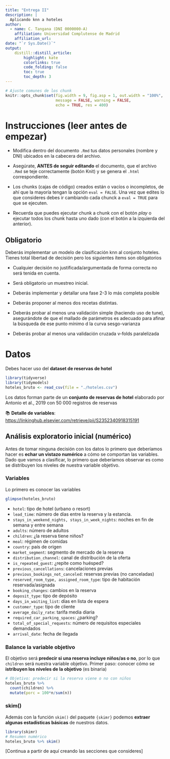 ```yaml
---
title: "Entrega II"
description: |
  Aplicando knn a hoteles
author:
  - name: C. Tangana (DNI 0000000-A)
    affiliation: Universidad Complutense de Madrid
    affiliation_url: 
date: "`r Sys.Date()`"
output:
    distill::distill_article:
        highlight: kate
        colorlinks: true
        code_folding: false
        toc: true            
        toc_depth: 3     
---
```


```r
# Ajuste comunes de los chunk
knitr::opts_chunk$set(fig.width = 9, fig.asp = 1, out.width = "100%",
                      message = FALSE, warning = FALSE,
                      echo = TRUE, res = 400)
```

# Instrucciones (leer antes de empezar)

* Modifica dentro del documento `.Rmd` tus datos personales (nombre y DNI) ubicados en la cabecera del archivo.

* Asegúrate, **ANTES de seguir editando** el documento, que el archivo `.Rmd` se teje correctamente (botón Knit) y se genera el `.html` correspondiente.

* Los chunks (cajas de código) creados están o vacíos o incompletos, de ahí que la mayoría tengan la opción `eval = FALSE`. Una vez que edites lo que consideres debes ir cambiando cada chunck a `eval = TRUE` para que se ejecuten.

* Recuerda que puedes ejecutar chunk a chunk con el botón _play_ o ejecutar todos los chunk hasta uno dado (con el botón a la izquierda del anterior).

## Obligatorio

Deberás implementar un modelo de clasificación knn al conjunto hoteles. Tienes total libertad de decisión pero los siguientes ítems son obligatorios

* Cualquier decisión no justificada/argumentada de forma correcta no será tenida en cuenta.

* Será obligatorio un muestreo inicial.

* Deberás implementar y detallar una fase 2-3 lo más completa posible

* Deberás proponer al menos dos recetas distintas.

* Deberás probar al menos una validación simple (haciendo uso de tune), asegurándote de que el mallado de parámetros es adecuado para afinar la búsqueda de ese punto mínimo d la curva sesgo-varianza

* Deberás probar al menos una validación cruzada v-folds paralelizada


# Datos {#datos}

Debes hacer uso del **dataset de reservas de hotel**

```r
library(tidyverse)
library(tidymodels)
hoteles_bruto <- read_csv(file = "./hoteles.csv")
```

Los datos forman parte de un **conjunto de reservas de hotel** elaborado por Antonio et al., 2019 con 50 000 registros de reservas

📚 **Detalle de variables**: <https://linkinghub.elsevier.com/retrieve/pii/S2352340918315191>

## Análisis exploratorio inicial (numérico)

Antes de tomar ninguna decisión con los datos lo primero que deberíamos hacer es **echar un vistazo numérico** a cómo se comportan las variables. Dado que vamos a clasificar, lo primero que deberíamos observar es como se distribuyen los niveles de nuestra variable objetivo.

### Variables

Lo primero es conocer las variables

```r
glimpse(hoteles_bruto)
```

* `hotel`: tipo de hotel (urbano o resort)
* `lead_time`: número de días entre la reserva y la estancia.
* `stays_in_weekend_nights, stays_in_week_nights`: noches en fin de semana y entre semana
* `adults`: número de adultos
* `children`: ¿la reserva tiene niños?
* `meal`: régimen de comidas
* `country`: país de origen
* `market_segment`: segmento de mercado de la reserva
* `distribution_channel`: canal de distribución de la oferta
* `is_repeated_guest`: ¿repite como huésped?
* `previous_cancellations`: cancelaciones previas
* `previous_bookings_not_canceled`: reservas previas (no canceladas)
* `reserved_room_type, assigned_room_type`: tipo de habitación reservada/asignada
* `booking_changes`: cambios en la reserva
* `deposit_type`: tipo de depósito
* `days_in_waiting_list`: días en lista de espera
* `customer_type`: tipo de cliente
* `average_daily_rate`: tarifa media diaria
* `required_car_parking_spaces`: ¿parking?
* `total_of_special_requests`: número de requisitos especiales demandados
* `arrival_date`: fecha de llegada 

### Balance la variable objetivo

El objetivo será **predecir si una reserva incluye niños/as o no**, por lo que `children` será nuestra variable objetivo. Primer paso: conocer cómo se **istribuyen los niveles de la objetivo** (es binaria)


```r
# Objetivo: predecir si la reserva viene o no con niños
hoteles_bruto %>% 
  count(children) %>%
  mutate(porc = 100*n/sum(n))
```

### skim()

Además con la función `skim()` del paquete `{skimr}` podemos **extraer algunas estadísticas básicas** de nuestros datos.

```r
library(skimr)
# Resumen numérico
hoteles_bruto %>% skim()
```

[Continua a partir de aquí creando las secciones que consideres]


